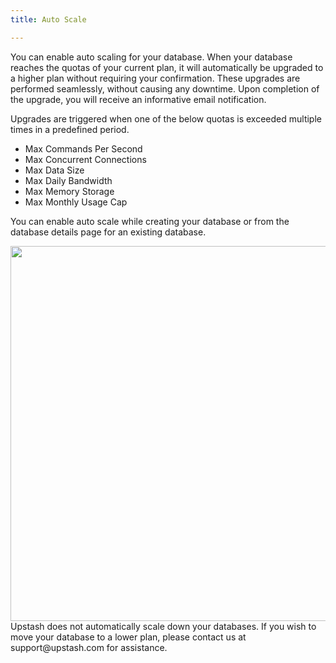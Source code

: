 ```yaml
---
title: Auto Scale

---
```


You can enable auto scaling for your database. When your database reaches the quotas of your current plan, it will automatically be upgraded to a higher plan without requiring your confirmation. These upgrades are performed seamlessly, without causing any downtime. Upon completion of the upgrade, you will receive an informative email notification.

Upgrades are triggered when one of the below quotas is exceeded multiple times in a predefined period.

-   Max Commands Per Second
-   Max Concurrent Connections
-   Max Data Size
-   Max Daily Bandwidth
-   Max Memory Storage
-   Max Monthly Usage Cap

You can enable auto scale while creating your database or from the database details page for an existing database.

<Frame>
    <Frame>
        <img src="/img/autoscale/autoscale.png" width="600" />
    </Frame>
</Frame>

<Info>
    Upstash does not automatically scale down your databases. If you wish to
    move your database to a lower plan, please contact us at support@upstash.com
    for assistance.
</Info>
